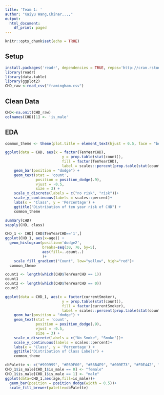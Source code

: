 ```yaml
---
title: 'Team 1: '
author: "Kaiyu Wang,Chinar,,,,"
output:
  html_document:
    df_print: paged
---
```


```r
knitr::opts_chunk$set(echo = TRUE)
```
## Setup
```r
install.packages('readr', dependencies = TRUE, repos='http://cran.rstudio.com/')
library(readr)
library(data.table)
library(ggplot2)
CHD_raw <-read_csv("framingham.csv")
```
## Clean Data
```r
CHD<-na.omit(CHD_raw)
colnames(CHD)[1] <- 'is_male'
```
## EDA
```r
common_theme <- theme(plot.title = element_text(hjust = 0.5, face = "bold"))

ggplot(data = CHD, aes(x = factor(TenYearCHD), 
                          y = prop.table(stat(count)), 
                          fill = factor(TenYearCHD),
                          label = scales::percent(prop.table(stat(count))))) +
    geom_bar(position = "dodge") + 
    geom_text(stat = 'count',
              position = position_dodge(.9), 
              vjust = -0.5, 
              size = 3) + 
    scale_x_discrete(labels = c("no risk", "risk"))+
    scale_y_continuous(labels = scales::percent)+
    labs(x = 'Class', y = 'Percentage') +
    ggtitle("Distribution of ten year risk of CHD") +
    common_theme
```
```r
summary(CHD)
sapply(CHD, class)
```
```r
CHD_1 <- CHD[ CHD$TenYearCHD=='1',]
ggplot(CHD_1, aes(x=age)) +           
  geom_histogram(position='dodge2',
                 breaks=seq(30, 70, by=5),
                 aes(fill=..count..)
                 )+
    scale_fill_gradient("Count", low="yellow", high="red")+
  common_theme
```
```r
count1 <- length(which(CHD$TenYearCHD == 1))
count1
count2 <- length(which(CHD$TenYearCHD == 0))
count2
```


```r
ggplot(data = CHD_1, aes(x = factor(currentSmoker), 
                          y = prop.table(stat(count)), 
                          fill = factor(currentSmoker),
                          label = scales::percent(prop.table(stat(count))))) +
    geom_bar(position = "dodge") + 
    geom_text(stat = 'count',
              position = position_dodge(.9), 
              vjust = -0.5, 
              size = 3) + 
    scale_x_discrete(labels = c("No Smoke", "Smoke"))+
    scale_y_continuous(labels = scales::percent)+
    labs(x = 'Class', y = 'Percentage') +
    ggtitle("Distribution of Class Labels") +
    common_theme
```


```r
cbPalette <- c("#999999", "#E69F00", "#56B4E9", "#009E73", "#F0E442", "#0072B2", "#D55E00", "#CC79A7")
CHD_1$is_male[CHD_1$is_male == 0] <- "female"
CHD_1$is_male[CHD_1$is_male == 1] <- "male"
ggplot(data=CHD_1,aes(age,fill=is_male))+
  geom_bar(position = position_dodge(width = 0.5))+
  scale_fill_brewer(palette=cbPalette)
```

